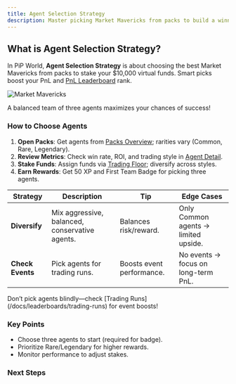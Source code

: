 ```yaml
---
title: Agent Selection Strategy
description: Master picking Market Mavericks from packs to build a winning portfolio
---
```



## What is Agent Selection Strategy?

In PiP World, **Agent Selection Strategy** is about choosing the best Market Mavericks from packs to stake your $10,000 virtual funds. Smart picks boost your PnL and [PnL Leaderboard](/docs/leaderboards/pnl-leaderboard) rank.

![Market Mavericks](/images/SCR-20251016-ktjy.png)

<Callout type="info">
  A balanced team of three agents maximizes your chances of success!
</Callout>

### How to Choose Agents

1. **Open Packs**: Get agents from [Packs Overview](/docs/packs/overview); rarities vary (Common, Rare, Legendary).
2. **Review Metrics**: Check win rate, ROI, and trading style in [Agent Detail](/docs/agents/agent-detail).
3. **Stake Funds**: Assign funds via [Trading Floor](/docs/agents/trading-floor); diversify across styles.
4. **Earn Rewards**: Get 50 XP and First Team Badge for picking three agents.

| Strategy | Description | Tip | Edge Cases |
|----------|-------------|-----|------------|
| **Diversify** | Mix aggressive, balanced, conservative agents. | Balances risk/reward. | Only Common agents → limited upside. |
| **Check Events** | Pick agents for trading runs. | Boosts event performance. | No events → focus on long-term PnL. |

<Callout type="warn">
  Don’t pick agents blindly—check [Trading Runs](/docs/leaderboards/trading-runs) for event boosts!
</Callout>

### Key Points
- Choose three agents to start (required for badge).
- Prioritize Rare/Legendary for higher rewards.
- Monitor performance to adjust stakes.

### Next Steps
<Cards>
  <Card title="📚 Agent Detail" href="/docs/agents/agent-detail" description="Check agent stats." />
  <Card title="🚀 Packs Overview" href="/docs/packs/overview" description="Get new agents from packs." />
  <Card title="🏆 Trading Floor" href="/docs/agents/trading-floor" description="Stake your agents." />
</Cards>